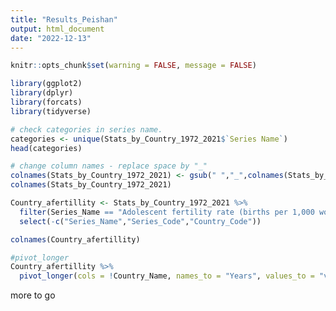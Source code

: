 ```yaml
---
title: "Results_Peishan"
output: html_document
date: "2022-12-13"
---
```


```r
knitr::opts_chunk$set(warning = FALSE, message = FALSE)
```

```r
library(ggplot2)
library(dplyr)
library(forcats)
library(tidyverse)
```

```r
# check categories in series name. 
categories <- unique(Stats_by_Country_1972_2021$`Series Name`)
head(categories)
```
```r
# change column names - replace space by "_"
colnames(Stats_by_Country_1972_2021) <- gsub(" ","_",colnames(Stats_by_Country_1972_2021))
colnames(Stats_by_Country_1972_2021)
```

```r
Country_afertillity <- Stats_by_Country_1972_2021 %>%
  filter(Series_Name == "Adolescent fertility rate (births per 1,000 women ages 15-19)") %>%
  select(-c("Series_Name","Series_Code","Country_Code"))
```

```r
colnames(Country_afertillity)
```


```r
#pivot_longer
Country_afertillity %>%
  pivot_longer(cols = !Country_Name, names_to = "Years", values_to = "value")
```
more to go

